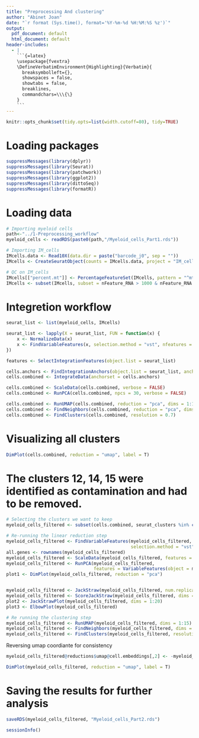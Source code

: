 ```yaml
---
title: "Preprocessing And clustering"
author: "Abinet Joan"
date: "`r format (Sys.time(), format='%Y-%m-%d %H:%M:%S %z')`"
output:
  pdf_document: default
  html_document: default
header-includes:
  - |
    ```{=latex}
    \usepackage{fvextra}
    \DefineVerbatimEnvironment{Highlighting}{Verbatim}{
      breaksymbolleft={}, 
      showspaces = false,
      showtabs = false,
      breaklines,
      commandchars=\\\{\}
    }
    ```
---
```


```r
knitr::opts_chunk$set(tidy.opts=list(width.cutoff=80), tidy=TRUE)
```

# Loading packages
```r
suppressMessages(library(dplyr))
suppressMessages(library(Seurat))
suppressMessages(library(patchwork))
suppressMessages(library(ggplot2))
suppressMessages(library(dittoSeq))
suppressMessages(library(formatR))
```

# Loading data
```r
# Importing myeloid cells
path<-"../1-Preprocessing_workflow"
myeloid_cells <- readRDS(paste0(path,"/Myeloid_cells_Part1.rds"))

# Importing IM_cells
IMcells.data <- Read10X(data.dir = paste("barcode_j0", sep = ""))
IMcells <- CreateSeuratObject(counts = IMcells.data, project = "IM_cells", min.cells = 3, min.features = 200)

# QC on IM_cells
IMcells[["percent.mt"]] <- PercentageFeatureSet(IMcells, pattern = "^mt-")
IMcells <- subset(IMcells, subset = nFeature_RNA > 1000 & nFeature_RNA < 4000 & nCount_RNA < 20000 & percent.mt < 10) 
```

# Integretion workflow
```r
seurat_list <- list(myeloid_cells, IMcells)

seurat_list <- lapply(X = seurat_list, FUN = function(x) {
    x <- NormalizeData(x)
    x <- FindVariableFeatures(x, selection.method = "vst", nfeatures = 2000)
})

features <- SelectIntegrationFeatures(object.list = seurat_list)

cells.anchors <- FindIntegrationAnchors(object.list = seurat_list, anchor.features = features)
cells.combined <- IntegrateData(anchorset = cells.anchors)

cells.combined <- ScaleData(cells.combined, verbose = FALSE)
cells.combined <- RunPCA(cells.combined, npcs = 30, verbose = FALSE)

cells.combined <- RunUMAP(cells.combined, reduction = "pca", dims = 1:16)
cells.combined <- FindNeighbors(cells.combined, reduction = "pca", dims = 1:16)
cells.combined <- FindClusters(cells.combined, resolution = 0.7) 
```

# Visualizing all clusters
```r
DimPlot(cells.combined, reduction = "umap", label = T)
```

# The clusters 12, 14, 15 were identified as contamination and had to be removed.
```r
# Selecting the clusters we want to keep
myeloid_cells_filtered <- subset(cells.combined, seurat_clusters %in% c(0,1,2,3,4,5, 6,7,8,9,10 ,11,13))

# Re-running the linear reduction step
myeloid_cells_filtered <- FindVariableFeatures(myeloid_cells_filtered, 
                                               selection.method = "vst", nfeatures = 2000)
all.genes <- rownames(myeloid_cells_filtered)
myeloid_cells_filtered <- ScaleData(myeloid_cells_filtered, features = all.genes)
myeloid_cells_filtered <- RunPCA(myeloid_cells_filtered,
                                 features = VariableFeatures(object = myeloid_cells_filtered))
plot1 <- DimPlot(myeloid_cells_filtered, reduction = "pca")


myeloid_cells_filtered <- JackStraw(myeloid_cells_filtered, num.replicate = 100)
myeloid_cells_filtered <- ScoreJackStraw(myeloid_cells_filtered, dims = 1:20)
plot2 <- JackStrawPlot(myeloid_cells_filtered, dims = 1:20)
plot3 <- ElbowPlot(myeloid_cells_filtered)

# Re running the clustering step
myeloid_cells_filtered <- RunUMAP(myeloid_cells_filtered, dims = 1:15)
myeloid_cells_filtered <- FindNeighbors(myeloid_cells_filtered, dims = 1:15)
myeloid_cells_filtered <- FindClusters(myeloid_cells_filtered, resolution = 0.7)# the resolution has been chosen based on trial and error, and 0.7 appear to be the most relevant
```

Reversing umap coordiante for consistency
```r
myeloid_cells_filtered@reductions$umap@cell.embeddings[,2] <- -myeloid_cells_filtered@reductions$umap@cell.embeddings[,2]
```


```r
DimPlot(myeloid_cells_filtered, reduction = "umap", label = T)
```

# Saving the results for further analysis
```r
saveRDS(myeloid_cells_filtered, "Myeloid_cells_Part2.rds")
```

```r
sessionInfo()
```
